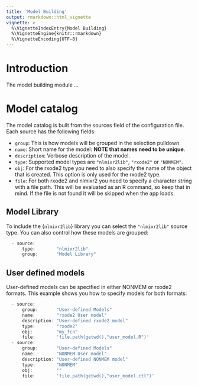 ```yaml
---
title: 'Model Building'
output: rmarkdown::html_vignette
vignette: >
  %\VignetteIndexEntry{Model Building}
  %\VignetteEngine{knitr::rmarkdown}
  %\VignetteEncoding{UTF-8}
---
```


# Introduction

The model building module ...


# Model catalog

The model catalog is built from the sources field of the configuration file. Each source has the following fields:

- `group`: This is how models will be grouped in the selection pulldown.
- `name`: Short name for the model: **NOTE that names need to be unique**.
- `description`: Verbose description of the model.
- `type`: Supported model types are `"nlmixr2lib"`, `"rxode2"` or `"NONMEM"`.
- `obj`: For the rxode2 type you need to also specify the name of the object that is created. 
This option is only used for the rxode2 type.
- `file`: For both rxode2 and nlmixr2 you need to specify a character string with a file path. This will be evaluated as an R command, so keep that in mind. If the file is not found it
will be skipped when the app loads.

## Model Library   

To include the {`nlmixr2lib`} library you can select the `"nlmixr2lib"` source type. You
can also control how these models are grouped:

```r
  - source:
      type:        "nlmixr2lib"
      group:       "Model Library"
```

## User defined models

User-defined models can be specified in either NONMEM or rxode2 formats. This 
example shows you how to specify models for both formats:

```r
  - source:
      group:       "User-defined Models"
      name:        "rxode2 User model"
      description: "User-defined rxode2 model"
      type:        "rxode2"
      obj:         "my_fcn"
      file:        'file.path(getwd(),"user_model.R")'
  - source:
      group:       "User-defined Models"
      name:        "NONMEM User model"
      description: "User-defined NONMEM model"
      type:        "NONMEM"
      obj:         ""
      file:        'file.path(getwd(),"user_model.ctl")'
```

